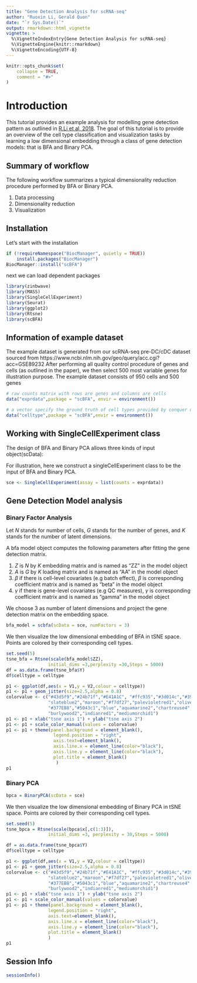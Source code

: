 ```yaml
---
title: "Gene Detection Analysis for scRNA-seq"
author: "Ruoxin Li, Gerald Quon"
date: "`r Sys.Date()`"
output: rmarkdown::html_vignette
vignette: >
  %\VignetteIndexEntry{Gene Detection Analysis for scRNA-seq}
  %\VignetteEngine{knitr::rmarkdown}
  %\VignetteEncoding{UTF-8}
---
```


```r
knitr::opts_chunk$set(
    collapse = TRUE,
    comment = "#>"
)
```

# Introduction

This tutorial provides an example analysis for 
modelling gene detection pattern as outlined in
[R.Li et al, 2018](https://www.biorxiv.org/content/10.1101/454629v1). 
The goal of this tutorial is to provide an overview of the cell type 
classification and visualization tasks by learning a low dimensional embedding 
through a class of gene detection models: that is BFA and Binary PCA.

## Summary of workflow
The following workflow summarizes a typical dimensionality reduction
procedure performed by BFA or Binary PCA. 

1. Data processing
2. Dimensionality reduction
3. Visualization

## Installation

Let's start with the installation 

```R
if (!requireNamespace("BiocManager", quietly = TRUE))
    install.packages("BiocManager")
BiocManager::install("scBFA")
```

next we can load dependent packages

```r
library(zinbwave)
library(MASS)
library(SingleCellExperiment)
library(Seurat)
library(ggplot2)
library(Rtsne)
library(scBFA)
```


## Information of example dataset
The example dataset is generated from our scRNA-seq pre-DC/cDC dataset sourced 
from
https://www.ncbi.nlm.nih.gov/geo/query/acc.cgi?acc=GSE89232
After performing all quality control procedure of genes and cells
(as outlined in the paper), we then select 500 most variable genes for 
illustration purpose. The example dataset consists of 950 cells and 500 genes
```r

# raw counts matrix with rows are genes and columns are cells
data("exprdata",package = "scBFA", envir = environment())

# a vector specify the ground truth of cell types provided by conquer database
data("celltype",package = "scBFA",envir = environment())


```


## Working with SingleCellExperiment class
The design of BFA and Binary PCA allows three kinds of input object(scData):
\begin{itemize}
\item 1. A raw count matrix in which rows are genes and columns are cells. 
\item 2. A SingleCellExperiment class which at least contains the raw count
matrix 
\item 3. A Seurat class which at least contains the raw count matrix
\end{itemize}
For illustration, here we construct a singleCellExperiment class to be the 
input of BFA and Binary PCA.
```r
sce <- SingleCellExperiment(assay = list(counts = exprdata))
```

## Gene Detection Model analysis
### Binary Factor Analysis
Let $N$ stands for number of cells, $G$ stands for the number of genes, and $K$
stands for the number of latent dimensions.

A bfa model object computes the following 
parameters after fitting the gene detection matrix.

1. $Z$ is $N$ by $K$ embedding matrix and is named as "ZZ" in the model object
2. $A$ is $G$ by $K$ loading matrix  and is named as "AA" in the model object
3. $\beta$ if there is cell-level covariates (e.g batch effect),
$\beta$ is corresponding coefficient matrix and is named as "beta" in 
the model object
4. $\gamma$ if there is gene-level covariates (e.g QC measures), 
$\gamma$ is corresponding coefficient matrix and is named as "gamma" in 
the model object


We choose 3 as number of latent dimensions and project the gene detection 
matrix on the embedding space.
```r
bfa_model = scbfa(scData = sce, numFactors = 3) 
```

We then visualize the low dimensional embedding of BFA in tSNE space.
Points are colored by their corresponding cell types.

```r
set.seed(5)
tsne_bfa = Rtsne(scale(bfa_model$ZZ),
                initial_dims =3,perplexity =30,Steps = 5000)
df = as.data.frame(tsne_bfa$Y)
df$celltype = celltype

p1 <- ggplot(df,aes(x = V1,y = V2,colour = celltype))
p1 <- p1 + geom_jitter(size=2.5,alpha = 0.8) 
colorvalue <- c("#43d5f9","#24b71f","#E41A1C", "#ffc935","#3d014c","#39ddb2",
                "slateblue2","maroon","#f7df27","palevioletred1","olivedrab3",
                "#377EB8","#5043c1","blue","aquamarine2","chartreuse4",
                "burlywood2","indianred1","mediumorchid1")
p1 <- p1 + xlab("tsne axis 1") + ylab("tsne axis 2") 
p1 <- p1 + scale_color_manual(values = colorvalue)
p1 <- p1 + theme(panel.background = element_blank(),
                  legend.position = "right",
                  axis.text=element_blank(),
                  axis.line.x = element_line(color="black"),
                  axis.line.y = element_line(color="black"),
                  plot.title = element_blank()
                   )
p1
```
 
### Binary PCA 
```r
bpca = BinaryPCA(scData = sce) 
```
We then visualize the low dimensional embedding of Binary PCA in tSNE space.
Points are colored by their corresponding cell types.
```r
set.seed(5)
tsne_bpca = Rtsne(scale(bpca$x[,c(1:3)]),
                initial_dims =3, perplexity = 30,Steps = 5000)

df = as.data.frame(tsne_bpca$Y)
df$celltype = celltype

p1 <- ggplot(df,aes(x = V1,y = V2,colour = celltype))
p1 <- p1 + geom_jitter(size=2.5,alpha = 0.8) 
colorvalue <- c("#43d5f9","#24b71f","#E41A1C", "#ffc935","#3d014c","#39ddb2",
                "slateblue2","maroon","#f7df27","palevioletred1","olivedrab3",
                "#377EB8","#5043c1","blue","aquamarine2","chartreuse4",
                "burlywood2","indianred1","mediumorchid1")
p1 <- p1 + xlab("tsne axis 1") + ylab("tsne axis 2") 
p1 <- p1 + scale_color_manual(values = colorvalue)
p1 <- p1 + theme(panel.background = element_blank(),
                legend.position = "right",
                axis.text=element_blank(),
                axis.line.x = element_line(color="black"),
                axis.line.y = element_line(color="black"),
                plot.title = element_blank()
                )
p1
```

## Session Info
```r
sessionInfo()
```
